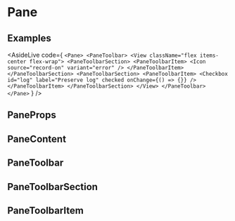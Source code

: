 
# Pane

## Examples

<AsideLive
  code={
`<Pane>
  <PaneToolbar>
    <View className="flex items-center flex-wrap">
      <PaneToolbarSection>
        <PaneToolbarItem>
          <Icon source="record-on" variant="error" />
        </PaneToolbarItem>
      </PaneToolbarSection>
      <PaneToolbarSection>
        <PaneToolbarItem>
          <Checkbox
            id="log"
            label="Preserve log"
            checked
            onChange={() => {}}
          />
        </PaneToolbarItem>
      </PaneToolbarSection>
    </View>
  </PaneToolbar>
</Pane>`
    }
/>

## PaneProps

<ComponentProps name="Pane" />

## PaneContent

<ComponentProps name="PaneContent" />

## PaneToolbar

<ComponentProps name="PaneToolbar" />

## PaneToolbarSection

<ComponentProps name="PaneToolbarSection" />

## PaneToolbarItem

<ComponentProps name="PaneToolbarItem" />

